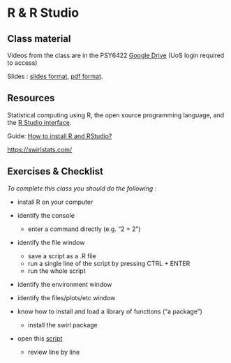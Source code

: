 # R & R Studio

## Class material

Videos from the class are in the PSY6422 [Google Drive](https://drive.google.com/drive/folders/1IbnGAO2Gn4u9T_qze5zhZyU9E8qNmdHh?usp=sharing) (UoS login required to access)

Slides : [slides format](https://docs.google.com/presentation/d/1F0Pk9pYKKKvZAFrP92MqmTgjGDQb9gNxmpCYKStWJ8s/edit?usp=sharing), [pdf format](https://drive.google.com/file/d/1xFe5S_ZOCr2TgeFY-3georQnhd_eh5_d/view?usp=sharing).

  
## Resources

Statistical computing using R, the open source programming language, and the [R Studio interface](https://rstudio.com/).

Guide: [How to install R and RStudio?](https://www.r-bloggers.com/2019/12/how-to-install-r-and-rstudio-2/)

[https://swirlstats.com/](https://swirlstats.com/students.html)


## Exercises & Checklist

*To complete this class you should do the following :*

* install R on your computer

* identify the console
  * enter a command directly (e.g. "2 + 2")

* identify the file window
  * save a script as a .R file
  * run a single line of the script by pressing CTRL + ENTER
  * run the whole script

* identify the environment window

* identify the files/plots/etc window

* know how to install and load a library of functions ("a package")
  * install the swirl package

* open this [script](static/class2.R) 
  * review line by line